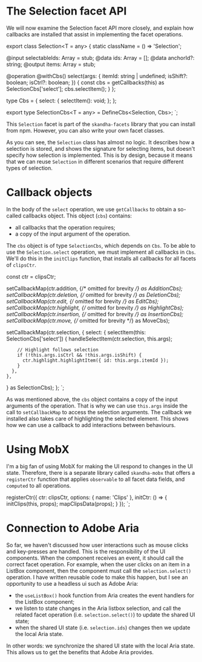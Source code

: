 # The Selection facet API

We will now examine the Selection facet API more closely, and explain how callbacks are installed that assist in implementing the
facet operations.


export class Selection<T = any> {
  static className = () => 'Selection';

  @input selectableIds: Array<string> = stub;
  @data ids: Array<string> = [];
  @data anchorId?: string;
  @output items: Array<T> = stub;

  @operation @withCbs() select(args: {
    itemId: string | undefined;
    isShift?: boolean;
    isCtrl?: boolean;
  }) {
    const cbs = getCallbacks(this) as SelectionCbs['select'];
    cbs.selectItem();
  }
};

type Cbs<T> = {
  select: {
    selectItem(): void;
  };
};

export type SelectionCbs<T = any> = DefineCbs<Selection<T>, Cbs<T>>;
`;

<CodeSnippet
  title="facets/Selection.ts"
  addMb
  code={code1}
/>

This `Selection` facet is part of the `skandha-facets` library that you can install from npm. However, you can also
write your own facet classes.

As you can see, the `Selection` class has almost no logic. It describes how a selection is stored, and shows the signature
for selecting items, but doesn't specify how selection is implemented. This is by design, because it means that we can
reuse `Selection` in different scenarios that require different types of selection.

# Callback objects

In the body of the `select` operation, we use `getCallbacks` to obtain a so-called callbacks object. This object
(`cbs`) contains:

- all callbacks that the operation requires;
- a copy of the input argument of the operation.

The `cbs` object is of type `SelectionCbs`, which depends on `Cbs`. To be able to use the `Selection.select` operation,
we must implement all callbacks in `Cbs`. We'll do this in the `initClips` function, that installs all callbacks for all
facets of `clipsCtr`.

  const ctr = clipsCtr;

  setCallbackMap(ctr.addition, {/* omitted for brevity */} as AdditionCbs<ClipT>);
  setCallbackMap(ctr.deletion, {/* omitted for brevity */} as DeletionCbs);
  setCallbackMap(ctr.edit, {/* omitted for brevity */} as EditCbs);
  setCallbackMap(ctr.highlight, {/* omitted for brevity */} as HighlightCbs);
  setCallbackMap(ctr.insertion, {/* omitted for brevity */} as InsertionCbs);
  setCallbackMap(ctr.move, {/* omitted for brevity */} as MoveCbs);

  setCallbackMap(ctr.selection, {
    select: {
      selectItem(this: SelectionCbs['select']) {
        handleSelectItem(ctr.selection, this.args);

        // Highlight follows selection
        if (!this.args.isCtrl && !this.args.isShift) {
          ctr.highlight.highlightItem({ id: this.args.itemId });
        }
      },
    },
  } as SelectionCbs);
};
`;

<CodeSnippet
  title="clips/initClips.ts"
  addMb
  code={code2}
/>

As was mentioned above, the `cbs` object contains a copy of the input arguments of the operation. That is
why we can use `this.args` inside the call to `setCallbackMap` to access the selection arguments.
The callback we installed also takes care of highlighting the selected element. This shows how we can
use a callback to add interactions between behaviours.

# Using MobX

I'm a big fan of using MobX for making the UI respond to changes in the UI state. Therefore, there is a
separate library called `skandha-mobx` that offers a `registerCtr` function that applies `observable` to all
facet data fields, and `computed` to all operations.


registerCtr({
  ctr: clipsCtr,
  options: { name: 'Clips' },
  initCtr: () => {
    initClips(this, props);
    mapClipsData(props);
  }
});
`;

<CodeSnippet
  title="clips/initClips.ts"
  addMb
  code={code3}
/>

# Connection to Adobe Aria

So far, we haven't discussed how user interactions such as mouse clicks and key-presses are handled. This is the
responsibility of the UI components. When the component receives an event, it should call the correct facet operation.
For example, when the user clicks on an item in a ListBox component, then the component must call the `selection.select()` operation.
I have written reusable code to make this happen, but I see an opportunity to use a headless ui such as
Adobe Aria:

- the `useListBox()` hook function from Aria creates the event handlers for the ListBox component;
- we listen to state changes in the Aria listbox selection, and call the related facet operation (i.e. `selection.select()`)
  to update the shared UI state;
- when the shared UI state (i.e. `selection.ids`) changes then we update the local Aria state.

In other words: we synchronize the shared UI state with the local Aria state. This allows us to get the benefits that
Adobe Aria provides.
